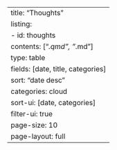 ---
title: "Thoughts"
listing:
  - id: thoughts
    contents: ["*.qmd", "*.md"]
    type: table
    fields: [date, title, categories]  
    sort: "date desc"
    categories: cloud
    sort-ui: [date, categories]
    filter-ui: true
    page-size: 10
page-layout: full
---